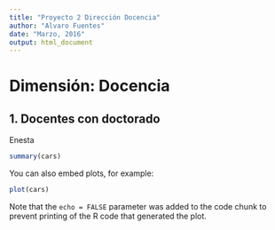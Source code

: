 ```yaml
---
title: "Proyecto 2 Dirección Docencia"
author: "Alvaro Fuentes"
date: "Marzo, 2016"
output: html_document
---
```

# Dimensión: Docencia
## 1. Docentes con doctorado

Enesta 
```r
summary(cars)
```

You can also embed plots, for example:

```r
plot(cars)
```

Note that the `echo = FALSE` parameter was added to the code chunk to prevent printing of the R code that generated the plot.
